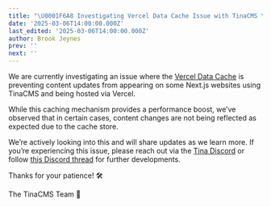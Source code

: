 ```yaml
---
title: "\U0001F6A8 Investigating Vercel Data Cache Issue with TinaCMS \U0001F999"
date: '2025-03-06T14:00:00.000Z'
last_edited: '2025-03-06T14:00:00.000Z'
author: Brook Jeynes
prev: ''
next: ''
---
```


We are currently investigating an issue where the [Vercel Data Cache](https://vercel.com/docs/data-cache) is preventing content updates from appearing on some Next.js websites using TinaCMS and being hosted via Vercel.

While this caching mechanism provides a performance boost, we’ve observed that in certain cases, content changes are not being reflected as expected due to the cache store.

We’re actively looking into this and will share updates as we learn more. If you’re experiencing this issue, please reach out via the [Tina Discord](https://discord.com/invite/zumN63Ybpf) or follow [this Discord thread](https://discord.com/channels/835168149439643678/1347442059279204422) for further developments.

Thanks for your patience! 🛠️

The TinaCMS Team 🦙

